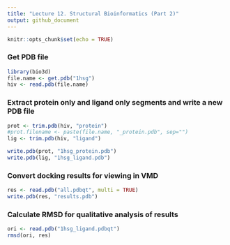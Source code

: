 ```yaml
---
title: "Lecture 12. Structural Bioinformatics (Part 2)"
output: github_document
---
```


```r
knitr::opts_chunk$set(echo = TRUE)
```

### Get PDB file
```r
library(bio3d)
file.name <- get.pdb("1hsg")
hiv <- read.pdb(file.name)
```

### Extract protein only and ligand only segments and write a new PDB file
```r
prot <- trim.pdb(hiv, "protein")
#prot.filename <- paste(file.name, "_protein.pdb", sep="")
lig <- trim.pdb(hiv, "ligand")

write.pdb(prot, "1hsg_protein.pdb")
write.pdb(lig, "1hsg_ligand.pdb")
```

### Convert docking results for viewing in VMD

```r
res <- read.pdb("all.pdbqt", multi = TRUE)
write.pdb(res, "results.pdb")
```

### Calculate RMSD for qualitative analysis of results
```r
ori <- read.pdb("1hsg_ligand.pdbqt")
rmsd(ori, res)
```







